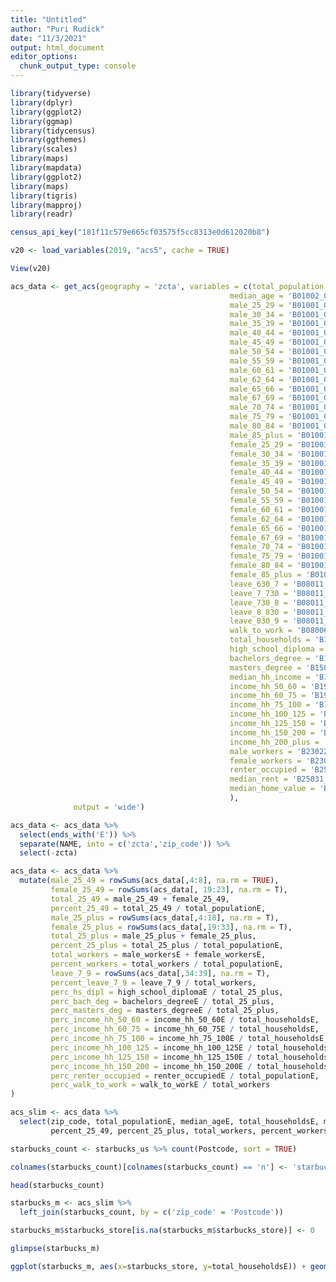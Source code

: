 ```yaml
---
title: "Untitled"
author: "Puri Rudick"
date: "11/3/2021"
output: html_document
editor_options: 
  chunk_output_type: console
---
```


```r
library(tidyverse)
library(dplyr)
library(ggplot2)
library(ggmap)
library(tidycensus)
library(ggthemes)
library(scales)
library(maps)
library(mapdata)
library(ggplot2)
library(maps)
library(tigris)
library(mapproj)
library(readr)
```

```r
census_api_key("181f11c579e665cf03575f5cc8313e0d612020b8")
```

```r
v20 <- load_variables(2019, "acs5", cache = TRUE)

View(v20)
```

```r
acs_data <- get_acs(geography = 'zcta', variables = c(total_population = 'B01001_001', 
                                                 median_age = 'B01002_001', 
                                                 male_25_29 = 'B01001_011',
                                                 male_30_34 = 'B01001_012',
                                                 male_35_39 = 'B01001_013',
                                                 male_40_44 = 'B01001_014',
                                                 male_45_49 = 'B01001_015',
                                                 male_50_54 = 'B01001_016',
                                                 male_55_59 = 'B01001_017',
                                                 male_60_61 = 'B01001_018',
                                                 male_62_64 = 'B01001_019',
                                                 male_65_66 = 'B01001_020',
                                                 male_67_69 = 'B01001_021',
                                                 male_70_74 = 'B01001_022',
                                                 male_75_79 = 'B01001_023',
                                                 male_80_84 = 'B01001_024',
                                                 male_85_plus = 'B01001_025',
                                                 female_25_29 = 'B01001_035',
                                                 female_30_34 = 'B01001_036',
                                                 female_35_39 = 'B01001_037',
                                                 female_40_44 = 'B01001_038',
                                                 female_45_49 = 'B01001_039',
                                                 female_50_54 = 'B01001_040',
                                                 female_55_59 = 'B01001_041',
                                                 female_60_61 = 'B01001_042',
                                                 female_62_64 = 'B01001_043',
                                                 female_65_66 = 'B01001_044',
                                                 female_67_69 = 'B01001_045',
                                                 female_70_74 = 'B01001_046',
                                                 female_75_79 = 'B01001_047',
                                                 female_80_84 = 'B01001_048',
                                                 female_85_plus = 'B01001_049',
                                                 leave_630_7 = 'B08011_006',
                                                 leave_7_730 = 'B08011_007',
                                                 leave_730_8 = 'B08011_008',
                                                 leave_8_830 = 'B08011_009',
                                                 leave_830_9 = 'B08011_010',
                                                 walk_to_work = 'B08006_015',
                                                 total_households = 'B11001_002',
                                                 high_school_diploma = 'B15003_017',
                                                 bachelors_degree = 'B15003_022',
                                                 masters_degree = 'B15003_023',
                                                 median_hh_income = 'B19013_001',
                                                 income_hh_50_60 = 'B19001_011',
                                                 income_hh_60_75 = 'B19001_012',
                                                 income_hh_75_100 = 'B19001_013',
                                                 income_hh_100_125 = 'B19001_014',
                                                 income_hh_125_150 = 'B19001_015',
                                                 income_hh_150_200 = 'B19001_016',
                                                 income_hh_200_plus = 'B19001_017',
                                                 male_workers = 'B23022_003',
                                                 female_workers = 'B23022_027',
                                                 renter_occupied = 'B25008_003',
                                                 median_rent = 'B25031_001',
                                                 median_home_value = 'B25077_001'
                                                 ),
              output = 'wide')
```

```r
acs_data <- acs_data %>%
  select(ends_with('E')) %>%
  separate(NAME, into = c('zcta','zip_code')) %>%
  select(-zcta)
```

```r
acs_data <- acs_data %>%
  mutate(male_25_49 = rowSums(acs_data[,4:8], na.rm = TRUE),
         female_25_49 = rowSums(acs_data[, 19:23], na.rm = T),
         total_25_49 = male_25_49 + female_25_49,
         percent_25_49 = total_25_49 / total_populationE,
         male_25_plus = rowSums(acs_data[,4:18], na.rm = T),
         female_25_plus = rowSums(acs_data[,19:33], na.rm = T),
         total_25_plus = male_25_plus + female_25_plus,
         percent_25_plus = total_25_plus / total_populationE,
         total_workers = male_workersE + female_workersE,
         percent_workers = total_workers / total_populationE,
         leave_7_9 = rowSums(acs_data[,34:39], na.rm = T),
         percent_leave_7_9 = leave_7_9 / total_workers,
         perc_hs_dipl = high_school_diplomaE / total_25_plus,
         perc_bach_deg = bachelors_degreeE / total_25_plus,
         perc_masters_deg = masters_degreeE / total_25_plus,
         perc_income_hh_50_60 = income_hh_50_60E / total_householdsE,
         perc_income_hh_60_75 = income_hh_60_75E / total_householdsE,
         perc_income_hh_75_100 = income_hh_75_100E / total_householdsE,
         perc_income_hh_100_125 = income_hh_100_125E / total_householdsE,
         perc_income_hh_125_150 = income_hh_125_150E / total_householdsE,
         perc_income_hh_150_200 = income_hh_150_200E / total_householdsE,
         perc_renter_occupied = renter_occupiedE / total_populationE,
         perc_walk_to_work = walk_to_workE / total_workers
)
```

```r
acs_slim <- acs_data %>%
  select(zip_code, total_populationE, median_ageE, total_householdsE, median_hh_incomeE, median_rentE, median_home_valueE,
         percent_25_49, percent_25_plus, total_workers, percent_workers, percent_leave_7_9, perc_hs_dipl, perc_bach_deg, perc_masters_deg, perc_income_hh_50_60, perc_income_hh_60_75, perc_income_hh_75_100, perc_income_hh_100_125, perc_income_hh_125_150, perc_income_hh_150_200, perc_renter_occupied, perc_walk_to_work)
```


```r
starbucks_count <- starbucks_us %>% count(Postcode, sort = TRUE)

colnames(starbucks_count)[colnames(starbucks_count) == 'n'] <- 'starbucks_store'

head(starbucks_count)
```


```r
starbucks_m <- acs_slim %>%
  left_join(starbucks_count, by = c('zip_code' = 'Postcode'))

starbucks_m$starbucks_store[is.na(starbucks_m$starbucks_store)] <- 0

glimpse(starbucks_m)
```

```r

ggplot(starbucks_m, aes(x=starbucks_store, y=total_householdsE)) + geom_point()

```